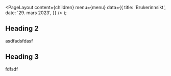 
<Meta
  title='Brukerinnsikt'
  description=''
/>

  <PageLayout
    content={children}
    menu={menu}
    data={{
      title: 'Brukerinnsikt',
      date: '29. mars 2023',
    }}
  />
);

## Heading 2

asdfadsfdasf

## Heading 3

fdfsdf

